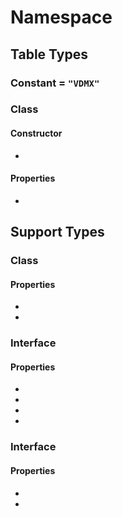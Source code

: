 
# Namespace <Decl s={Ot.Vdmx}/>

## Table Types

### Constant <Decl s={Ot.Vdmx.Tag}/> = `"VDMX"`

### Class <Decl s={Ot.Vdmx.Table}/>

#### Constructor

* <Method ctor s={Ot.Vdmx.Table.constructor} args={{version:number}} />

#### Properties

* <Member s={Ot.Vdmx.Table.records} type={array(VdmxRecord)}/>

## Support Types

### Class <Decl s={Ot.Vdmx.VdmxRecord}/>

#### Properties

* <Member s={Ot.Vdmx.VdmxRecord.ratioRange} type={Ot.Vdmx.RatioRange}/>
* <Member s={Ot.Vdmx.VdmxRecord.entries} type={map(number,Ot.Vdmx.VTableRecord)}/>

### Interface <Decl s={Ot.Vdmx.RatioRange}/>

#### Properties

* <Member readonly s={Ot.Vdmx.RatioRange.bCharSet} type={number}/>
* <Member readonly s={Ot.Vdmx.RatioRange.xRatio} type={number}/>
* <Member readonly s={Ot.Vdmx.RatioRange.yStartRatio} type={number}/>
* <Member readonly s={Ot.Vdmx.RatioRange.yEndRatio} type={number}/>

### Interface <Decl s={Ot.Vdmx.VTableRecord}/>

#### Properties

* <Member readonly s={Ot.Vdmx.VTableRecord.yMax} type={number}/>
* <Member readonly s={Ot.Vdmx.VTableRecord.yMin} type={number}/>
